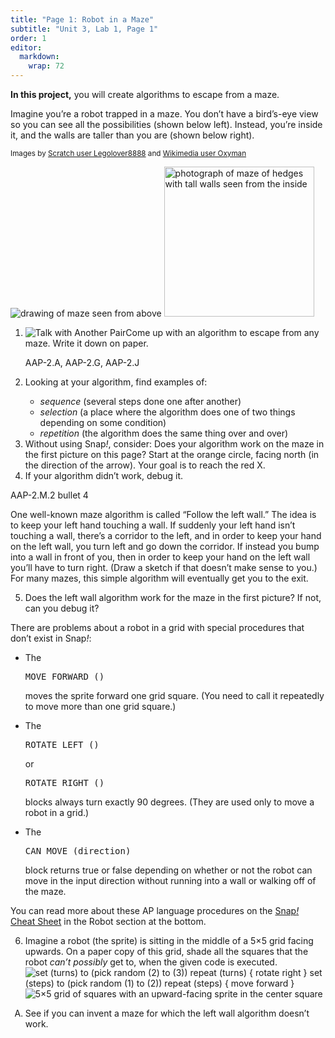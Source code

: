 ```yaml
---
title: "Page 1: Robot in a Maze"
subtitle: "Unit 3, Lab 1, Page 1"
order: 1
editor: 
  markdown: 
    wrap: 72
---
```


::: learn
<strong>In this project,</strong> you will create algorithms to escape
from a maze.
:::

<p>

Imagine you're a robot trapped in a maze. You don't have a bird's-eye
view so you can see all the possibilities (shown below left). Instead,
you're inside it, and the walls are taller than you are (shown below
right).<br />

::: sidenote
<small>Images by
<a href="https://en.scratch-wiki.info/wiki/File:Snip20150724_4.png" title="Image by Scratch user Legolover8888" target="_blank">Scratch
user Legolover8888</a> and
<a href="https://commons.wikimedia.org/wiki/File:Inside_the_maze,_Bridge_End_Garden_-_geograph.org.uk_-_819539.jpg" title="Image by Wikimedia user Oxyman"  target="_blank">Wikimedia
user Oxyman</a></small>
:::

<img src="img/2-complexity/maze-above.png" title="drawing of maze seen from above" alt="drawing of maze seen from above" class="indent"/>
<img src="img/2-complexity/maze-inside.jpg" title="photograph of maze of hedges with tall walls seen from the inside" alt="photograph of maze of hedges with tall walls seen from the inside" class="indent" width="240"/>

</p>

::: forYouToDo
<ol>

<li><img src="img/icons/talk-with-another-pair.png" title="Talk with Another Pair" alt="Talk with Another Pair" class="inline"/>Come
up with an algorithm to escape from any maze. Write it down on
paper.</li>

::: ap-standard
AAP-2.A, AAP-2.G, AAP-2.J
:::

<li>

Looking at your algorithm, find examples of:

<ul>

<li><em>sequence</em> (several steps done one after another)</li>

<li><em>selection</em> (a place where the algorithm does one of two
things depending on some condition)</li>

<li><em>repetition</em> (the algorithm does the same thing over and
over)</li>

</ul>

</li>

<li>Without using Snap<em>!</em>, consider: Does your algorithm work on
the maze in the first picture on this page? Start at the orange circle,
facing north (in the direction of the arrow). Your goal is to reach the
red X.</li>

<li>If your algorithm didn't work, debug it.</li>

</ol>
:::

::: ap-standard
AAP-2.M.2 bullet 4
:::

<p>One well-known maze algorithm is called "Follow the left wall." The
idea is to keep your left hand touching a wall. If suddenly your left
hand isn't touching a wall, there's a corridor to the left, and in order
to keep your hand on the left wall, you turn left and go down the
corridor. If instead you bump into a wall in front of you, then in order
to keep your hand on the left wall you'll have to turn right. (Draw a
sketch if that doesn't make sense to you.) For many mazes, this simple
algorithm will eventually get you to the exit.</p>

::: forYouToDo
<ol start="5">

<li>Does the left wall algorithm work for the maze in the first picture?
If not, can you debug it?</li>

</ol>
:::

::: examFullWidth
<p>

There are problems about a robot in a grid with special procedures that
don't exist in Snap<em>!</em>:

<ul>

<li>

The

```{=html}
<pre class="inline">MOVE_FORWARD ()</pre>
```
moves the sprite forward one grid square. (You need to call it
repeatedly to move more than one grid square.)

</li>

<li>

The

```{=html}
<pre class="inline">ROTATE_LEFT ()</pre>
```
or

```{=html}
<pre class="inline">ROTATE_RIGHT ()</pre>
```
blocks always turn exactly 90 degrees. (They are used only to move a
robot in a grid.)

</li>

<li>

The

```{=html}
<pre class="inline">CAN_MOVE (direction)</pre>
```
block returns true or false depending on whether or not the robot can
move in the input direction without running into a wall or walking off
of the maze.

</li>

</ul>

You can read more about these AP language procedures on the
<a href="cur/snap-cheat-sheet.html?course=bjc4nyc.html&novideo&noassignment" title="Snap! Cheat Sheet" target="_blank">Snap<em>!</em>
Cheat Sheet</a> in the Robot section at the bottom.

</p>
:::

::: forYouToDo
<ol start="6">

<li>Imagine a robot (the sprite) is sitting in the middle of a 5×5 grid
facing upwards. On a paper copy of this grid, shade all the squares that
the robot <em>can't possibly</em> get to, when the given code is
executed.<br />
<img src="img/3-lists/robot-question-1.png" title="set (turns) to (pick random (2) to (3))
repeat (turns) {
rotate right
}
set (steps) to (pick random (1) to (2))
repeat (steps) {
move forward
}" alt="set (turns) to (pick random (2) to (3))
repeat (turns) {
rotate right
}
set (steps) to (pick random (1) to (2))
repeat (steps) {
move forward
}" class="indent"/>
<img src="img/3-lists/robot-question-1-grid.png" title="5×5 grid of squares with an upward-facing sprite in the center square" alt="5×5 grid of squares with an upward-facing sprite in the center square" class="indent noshadow"/></li>

</ol>
:::

::: takeItFurther
<ol type="A">

<li>See if you can invent a maze for which the left wall algorithm
doesn't work.</li>

</ol>
:::
